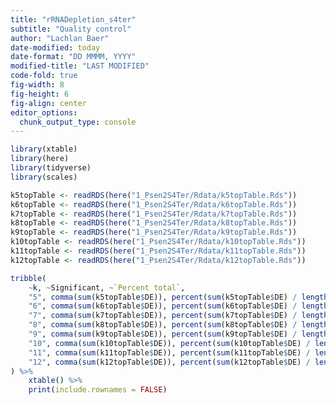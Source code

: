 ```yaml
---
title: "rRNADepletion_s4ter"
subtitle: "Quality control"
author: "Lachlan Baer"
date-modified: today
date-format: "DD MMMM, YYYY"
modified-title: "LAST MODIFIED"
code-fold: true
fig-width: 8
fig-height: 6
fig-align: center
editor_options:
  chunk_output_type: console
---
```


```r
library(xtable)
library(here)
library(tidyverse)
library(scales)
```

```r
k5topTable <- readRDS(here("1_Psen2S4Ter/Rdata/k5topTable.Rds"))
k6topTable <- readRDS(here("1_Psen2S4Ter/Rdata/k6topTable.Rds"))
k7topTable <- readRDS(here("1_Psen2S4Ter/Rdata/k7topTable.Rds"))
k8topTable <- readRDS(here("1_Psen2S4Ter/Rdata/k8topTable.Rds"))
k9topTable <- readRDS(here("1_Psen2S4Ter/Rdata/k9topTable.Rds"))
k10topTable <- readRDS(here("1_Psen2S4Ter/Rdata/k10topTable.Rds"))
k11topTable <- readRDS(here("1_Psen2S4Ter/Rdata/k11topTable.Rds"))
k12topTable <- readRDS(here("1_Psen2S4Ter/Rdata/k12topTable.Rds"))
```

```r
tribble(
    ~k, ~Significant, ~`Percent total`,
    "5", comma(sum(k5topTable$DE)), percent(sum(k5topTable$DE) / length(k5topTable$DE)),
    "6", comma(sum(k6topTable$DE)), percent(sum(k6topTable$DE) / length(k6topTable$DE)),
    "7", comma(sum(k7topTable$DE)), percent(sum(k7topTable$DE) / length(k7topTable$DE)),
    "8", comma(sum(k8topTable$DE)), percent(sum(k8topTable$DE) / length(k8topTable$DE)),
    "9", comma(sum(k9topTable$DE)), percent(sum(k9topTable$DE) / length(k9topTable$DE)),
    "10", comma(sum(k10topTable$DE)), percent(sum(k10topTable$DE) / length(k10topTable$DE)),
    "11", comma(sum(k11topTable$DE)), percent(sum(k11topTable$DE) / length(k11topTable$DE)),
    "12", comma(sum(k12topTable$DE)), percent(sum(k12topTable$DE) / length(k12topTable$DE))
) %>%
    xtable() %>%
    print(include.rownames = FALSE)
```

